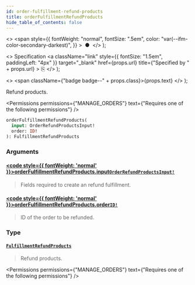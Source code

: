 ```yaml
---
id: order-fulfillment-refund-products
title: orderFulfillmentRefundProducts
hide_table_of_contents: false
---
```


  <>
    <span
      style={{
        fontWeight: "normal",
        fontSize: ".5em",
        color: "var(--ifm-color-secondary-darkest)",
      }}
    >
      &nbsp;●&nbsp;
    </span>
  </>
);

  <>
    Specification
    <a
      className="link"
      style={{ fontSize: "1.5em", paddingLeft: "4px" }}
      target="\_blank"
      href={props.url}
      title={"Specified by " + props.url}
    >
      ⎘
    </a>
  </>
);

  <>
    <span className={"badge badge--" + props.class}>{props.text}</span>
  </>
);

Refund products.

<Permissions
  permissions={"MANAGE_ORDERS"}
  text={"Requires one of the following permissions"}
/>

```graphql
orderFulfillmentRefundProducts(
  input: OrderRefundProductsInput!
  order: ID!
): FulfillmentRefundProducts
```

### Arguments

#### [<code style={{ fontWeight: 'normal' }}>orderFulfillmentRefundProducts.<b>input</b></code>](#)<Bullet />[`OrderRefundProductsInput!`](../../../api-reference/orders/inputs/order-refund-products-input) <Badge class="secondary" text="non-null"/> <Badge class="secondary" text="input"/>

> Fields required to create an refund fulfillment.

#### [<code style={{ fontWeight: 'normal' }}>orderFulfillmentRefundProducts.<b>order</b></code>](#)<Bullet />[`ID!`](../../../api-reference/miscellaneous/scalars/id) <Badge class="secondary" text="non-null"/> <Badge class="secondary" text="scalar"/>

> ID of the order to be refunded.

### Type

#### [`FulfillmentRefundProducts`](../../../api-reference/orders/objects/fulfillment-refund-products) <Badge class="secondary" text="object"/>

> Refund products.

<Permissions
  permissions={"MANAGE_ORDERS"}
  text={"Requires one of the following permissions"}
/>

>

